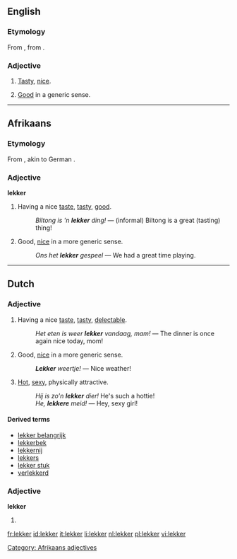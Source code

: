 ==English==

===Etymology===
From {{etyl|af}} {{term|lekker|lang=af}}, from {{etyl|nl}} {{term|lekker|lang=nl}}.

===Adjective===
{{en-adj}}
{{rfv-inflection|more lekker}}

# {{context|South Africa}} [[tasty|Tasty]], [[nice]].
# {{context|South Africa}} [[good|Good]] in a generic sense.

----

==Afrikaans==

===Etymology===
From {{etyl|nl|af}} {{term|lekker|lang=nl}}, akin to German {{term|lecker|lang=de}}.

===Adjective===
'''lekker'''

# Having a nice [[taste]], [[tasty]], [[good]].
#: ''Biltong is 'n '''lekker''' ding!'' &mdash; (informal) Biltong is a great (tasting) thing!
# Good, [[nice]] in a more generic sense.
#: ''Ons het '''lekker''' gespeel'' &mdash; We had a great time playing.

[[Category: Afrikaans adjectives]]

----

==Dutch==

===Adjective===
{{nl-adj|comp=lekkerder}}

# Having a nice [[taste]], [[tasty]], [[delectable]].
#: ''Het eten is weer '''lekker''' vandaag, mam!'' &mdash; The dinner is once again nice today, mom!
# Good, [[nice]] in a more generic sense.
#: '''''Lekker''' weertje!'' &mdash; Nice weather!
# {{colloquial|lang=nl}} [[hot|Hot]], [[sexy]], physically attractive.
#: ''Hij is zo'n '''lekker''' dier!''  He's such a hottie!
#: ''He, '''lekkere''' meid!'' &mdash; Hey, sexy girl!

====Derived terms====
{{top2}}
* [[lekker belangrijk]]
* [[lekkerbek]]
* [[lekkernij]]
* [[lekkers]] {{n}}
* [[lekker stuk]] {{n}}
* [[verlekkerd]]
{{bottom}}

===Adjective===
'''lekker'''

# {{comparative of|lang=Dutch|lek}}

[[fr:lekker]]
[[id:lekker]]
[[it:lekker]]
[[li:lekker]]
[[nl:lekker]]
[[pl:lekker]]
[[vi:lekker]]